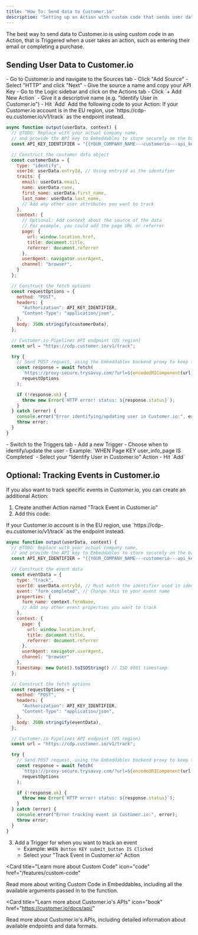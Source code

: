 ```yaml
---
title: "How To: Send data to Customer.io"
description: "Setting up an Action with custom code that sends user data to Customer.io's API"
---
```


The best way to send data to Customer.io is using custom code in an Action, that is Triggered when a user takes an action, such as entering their email or completing a purchase.

## Sending User Data to Customer.io

<Steps>
  <Step title="Set up Customer.io HTTP Source">
    - Go to Customer.io and navigate to the Sources tab
    - Click "Add Source"
    - Select "HTTP" and click "Next"
    - Give the source a name and copy your API Key
  </Step>
  <Step title="Create a custom code Action">
    - Go to the Logic sidebar and click on the Actions tab
    - Click `+ Add New Action`
    - Give it a descriptive name (e.g. "Identify User in Customer.io")
    - Hit `Add`
  </Step>
  <Step title="Write your custom code">
    Add the following code to your Action:

<Note>
  If your Customer.io account is in the EU region, use `https://cdp-eu.customer.io/v1/track` as the endpoint instead.
</Note>

```js
async function output(userData, context) {
  // @TODO: Replace with your actual company name,
  // and provide the API key to Embeddables to store securely on the backend
  const API_KEY_IDENTIFIER = "{{YOUR_COMPANY_NAME---customerio---api_key}}";

  // Construct the customer data object
  const customerData = {
    type: "identify",
    userId: userData.entryId, // Using entryid as the identifier
    traits: {
      email: userData.email,
      name: userData.name,
      first_name: userData.first_name,
      last_name: userData.last_name,
      // Add any other user attributes you want to track
    },
    context: {
      // Optional: Add context about the source of the data
      // For example, you could add the page URL or referrer
      page: {
        url: window.location.href,
        title: document.title,
        referrer: document.referrer
      },
      userAgent: navigator.userAgent,
      channel: "browser",
    }
  };

  // Construct the fetch options
  const requestOptions = {
    method: "POST",
    headers: {
      "Authorization": API_KEY_IDENTIFIER,
      "Content-Type": "application/json",
    },
    body: JSON.stringify(customerData),
  };

  // Customer.io Pipelines API endpoint (US region)
  const url = "https://cdp.customer.io/v1/track";

  try {
    // Send POST request, using the Embeddables backend proxy to keep the API key secure
    const response = await fetch(
      `https://proxy-secure.trysavvy.com/?url=${encodeURIComponent(url)}`,
      requestOptions
    );

    if (!response.ok) {
      throw new Error(`HTTP error! status: ${response.status}`);
    }
  } catch (error) {
    console.error("Error identifying/updating user in Customer.io:", error);
    throw error;
  }
}
```

  </Step>
  <Step title="Add a Trigger for your Action">
    - Switch to the Triggers tab
    - Add a new Trigger
    - Choose when to identify/update the user
    - Example: `WHEN Page KEY user_info_page IS Completed`
    - Select your "Identify User in Customer.io" Action
    - Hit `Add`
  </Step>

</Steps>

## Optional: Tracking Events in Customer.io

<Accordion title="Optional: Tracking Events">
If you also want to track specific events in Customer.io, you can create an additional Action:

1. Create another Action named "Track Event in Customer.io"
2. Add this code:

<Note>
  If your Customer.io account is in the EU region, use `https://cdp-eu.customer.io/v1/track` as the endpoint instead.
</Note>

```js
async function output(userData, context) {
  // @TODO: Replace with your actual company name,
  // and provide the API key to Embeddables to store securely on the backend
  const API_KEY_IDENTIFIER = "{{YOUR_COMPANY_NAME---customerio---api_key}}";

  // Construct the event data
  const eventData = {
    type: "track",
    userId: userData.entryId, // Must match the identifier used in identify/update
    event: "form_completed", // Change this to your event name
    properties: {
      form_name: context.formName,
      // Add any other event properties you want to track
    },
    context: {
      page: {
        url: window.location.href,
        title: document.title,
        referrer: document.referrer
      },
      userAgent: navigator.userAgent,
      channel: "browser"
    },
    timestamp: new Date().toISOString() // ISO 8601 timestamp
  };

  // Construct the fetch options
  const requestOptions = {
    method: "POST",
    headers: {
      "Authorization": API_KEY_IDENTIFIER,
      "Content-Type": "application/json",
    },
    body: JSON.stringify(eventData),
  };

  // Customer.io Pipelines API endpoint (US region)
  const url = "https://cdp.customer.io/v1/track";

  try {
    // Send POST request, using the Embeddables backend proxy to keep the API key secure
    const response = await fetch(
      `https://proxy-secure.trysavvy.com/?url=${encodeURIComponent(url)}`,
      requestOptions
    );

    if (!response.ok) {
      throw new Error(`HTTP error! status: ${response.status}`);
    }
  } catch (error) {
    console.error("Error tracking event in Customer.io:", error);
    throw error;
  }
}
```

3. Add a Trigger for when you want to track an event
   - Example: `WHEN Button KEY submit_button IS Clicked`
   - Select your "Track Event in Customer.io" Action
</Accordion>

<Card
  title="Learn more about Custom Code"
  icon="code"
  href="/features/custom-code"
>
  Read more about writing Custom Code in Embeddables, including all the
  available arguments passed in to the function.
</Card>

<Card
  title="Learn more about Customer.io's APIs"
  icon="book"
  href="https://customer.io/docs/api/"
>
  Read more about Customer.io's APIs, including detailed information about
  available endpoints and data formats.
</Card>

